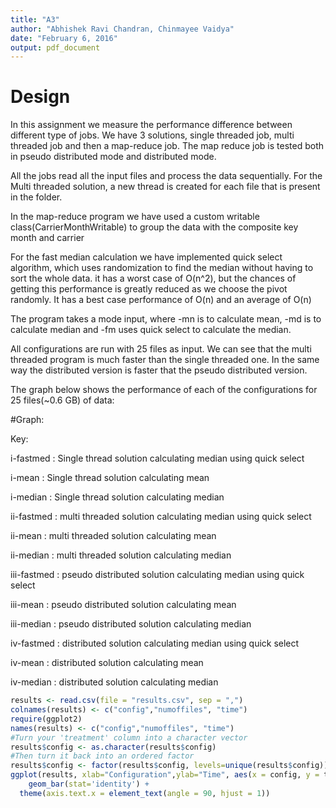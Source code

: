 ```yaml
---
title: "A3"
author: "Abhishek Ravi Chandran, Chinmayee Vaidya"
date: "February 6, 2016"
output: pdf_document
---
```


# Design
In this assignment we measure the performance difference between different type of jobs. We have 3 solutions, single threaded job, multi threaded job and then a map-reduce job. The map reduce job is tested both in pseudo distributed mode and distributed mode.

All the jobs read all the input files and process the data sequentially. For the Multi threaded solution, a new thread is created for each file that is present in the folder.

In the map-reduce program we have used a custom writable class(CarrierMonthWritable) to group the data with the composite key month and carrier

For the fast median calculation we have implemented quick select algorithm, which uses randomization to find the median without having to sort the whole data. it has a worst case of O(n^2), but the chances of getting this performance is greatly reduced as we choose the pivot randomly. It has a best case performance of O(n) and an average of O(n)

The program takes a mode input, where -mn is to calculate mean, -md is to calculate median and -fm uses quick select to calculate the median.

All configurations are run with 25 files as input.
We can see that the multi threaded program is much faster than the single threaded one. In the same way the distributed version is faster that the pseudo distributed version.

The graph below shows the performance of each of the configurations for 25 files(~0.6 GB) of data:

#Graph:


Key:

i-fastmed : Single thread solution calculating median using quick select

i-mean : Single thread solution calculating mean

i-median : Single thread solution calculating median

ii-fastmed : multi threaded solution calculating median using quick select

ii-mean : multi threaded solution calculating mean

ii-median : multi threaded solution calculating median

iii-fastmed : pseudo distributed solution calculating median using quick select

iii-mean : pseudo distributed solution calculating mean

iii-median : pseudo distributed solution calculating median

iv-fastmed : distributed solution calculating median using quick select

iv-mean : distributed solution calculating mean

iv-median : distributed solution calculating median

```r
results <- read.csv(file = "results.csv", sep = ",")
colnames(results) <- c("config","numoffiles", "time")
require(ggplot2)
names(results) <- c("config","numoffiles", "time")
#Turn your 'treatment' column into a character vector
results$config <- as.character(results$config)
#Then turn it back into an ordered factor
results$config <- factor(results$config, levels=unique(results$config))
ggplot(results, xlab="Configuration",ylab="Time", aes(x = config, y = time)) +
    geom_bar(stat='identity') + 
  theme(axis.text.x = element_text(angle = 90, hjust = 1))

```

